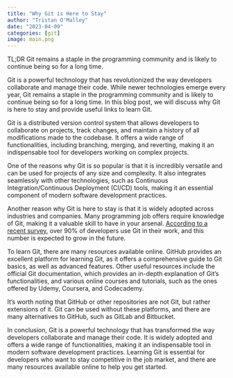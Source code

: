 ```yaml
---
title: "Why Git is Here to Stay"
author: "Tristan O'Malley"
date: "2023-04-09"
categories: [git]
image: main.png
---
```


TL;DR Git remains a staple in the programming community and is likely to continue being so for a long time.

Git is a powerful technology that has revolutionized the way developers collaborate and manage their code. While newer technologies emerge every year, Git remains a staple in the programming community and is likely to continue being so for a long time. In this blog post, we will discuss why Git is here to stay and provide useful links to learn Git.

Git is a distributed version control system that allows developers to collaborate on projects, track changes, and maintain a history of all modifications made to the codebase. It offers a wide range of functionalities, including branching, merging, and reverting, making it an indispensable tool for developers working on complex projects.

One of the reasons why Git is so popular is that it is incredibly versatile and can be used for projects of any size and complexity. It also integrates seamlessly with other technologies, such as Continuous Integration/Continuous Deployment (CI/CD) tools, making it an essential component of modern software development practices.

Another reason why Git is here to stay is that it is widely adopted across industries and companies. Many programming job offers require knowledge of Git, making it a valuable skill to have in your arsenal. [According to a recent survey](https://stackoverflow.blog/2023/01/09/beyond-git-the-other-version-control-systems-developers-use/), over 90% of developers use Git in their work, and this number is expected to grow in the future.

To learn Git, there are many resources available online. GitHub provides an excellent platform for learning Git, as it offers a comprehensive guide to Git basics, as well as advanced features. Other useful resources include the official Git documentation, which provides an in-depth explanation of Git's functionalities, and various online courses and tutorials, such as the ones offered by Udemy, Coursera, and Codecademy.

It's worth noting that GitHub or other repositories are not Git, but rather extensions of it. Git can be used without these platforms, and there are many alternatives to GitHub, such as GitLab and Bitbucket.

In conclusion, Git is a powerful technology that has transformed the way developers collaborate and manage their code. It is widely adopted and offers a wide range of functionalities, making it an indispensable tool in modern software development practices. Learning Git is essential for developers who want to stay competitive in the job market, and there are many resources available online to help you get started.